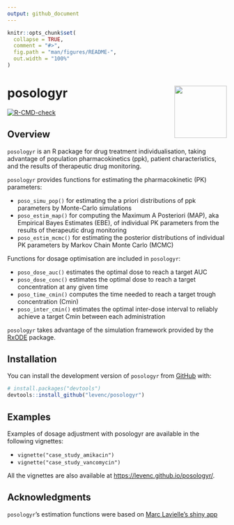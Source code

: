 ```yaml
---
output: github_document
---
```


<!-- README.md is generated from README.Rmd. Please edit that file -->

```r
knitr::opts_chunk$set(
  collapse = TRUE,
  comment = "#>",
  fig.path = "man/figures/README-",
  out.width = "100%"
)
```

# posologyr [<img src="man/figures/logo.png" height="120" align="right" />](https://github.com/levenc/posologyr/)

<!-- badges: start -->
[![R-CMD-check](https://github.com/levenc/posologyr/workflows/R-CMD-check/badge.svg)](https://github.com/levenc/posologyr/actions)
<!-- badges: end -->

## Overview

`posologyr` is an R package for drug treatment individualisation, taking advantage of population pharmacokinetics (ppk), patient characteristics, and the results of therapeutic drug monitoring.

`posologyr` provides functions for estimating the pharmacokinetic (PK) parameters:

+ `poso_simu_pop()` for estimating the a priori distributions of ppk parameters by Monte-Carlo simulations
+ `poso_estim_map()` for computing the Maximum A Posteriori (MAP), aka Empirical Bayes Estimates (EBE), of individual PK parameters from the results of therapeutic drug monitoring
+ `poso_estim_mcmc()` for estimating the posterior distributions of individual PK parameters by Markov Chain Monte Carlo (MCMC)

Functions for dosage optimisation are included in `posologyr`:

+ `poso_dose_auc()` estimates the optimal dose to reach a target AUC
+ `poso_dose_conc()` estimates the optimal dose to reach a target concentration at any given time
+ `poso_time_cmin()` computes the time needed to reach a target trough concentration (Cmin)
+ `poso_inter_cmin()` estimates the optimal inter-dose interval to reliably achieve a target Cmin between each administration 

`posologyr` takes advantage of the simulation framework provided by the [RxODE](https://github.com/nlmixrdevelopment/RxODE) package.

## Installation

You can install the development version of `posologyr` from [GitHub](https://github.com/) with:

``` r
# install.packages("devtools")
devtools::install_github("levenc/posologyr")
```

## Examples

Examples of dosage adjustment with posologyr are available in the following vignettes: 

* `vignette("case_study_amikacin")`
* `vignette("case_study_vancomycin")`

All the vignettes are also available at [https://levenc.github.io/posologyr/](https://levenc.github.io/posologyr/).

## Acknowledgments
`posologyr`'s estimation functions were based on [Marc Lavielle's shiny app]( http://shiny.webpopix.org/mcmc/bayes1/)
